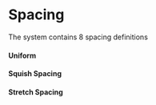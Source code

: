 
<Meta title="Design System | Spacing" />

# Spacing

The system contains 8 spacing definitions

#### Uniform

<Spacing />

#### Squish Spacing

<SquishSpacing />

#### Stretch Spacing

<StretchSpacing />
